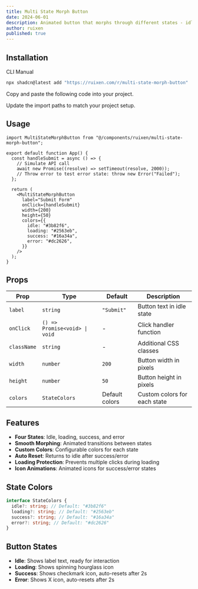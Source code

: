 ```yaml
---
title: Multi State Morph Button
date: 2024-06-01
description: Animated button that morphs through different states - idle, loading, success, and error
author: ruixen
published: true
---
```


<ComponentPreview name="multi-state-morph-button-demo" category="buttons" />

## Installation

<Tabs defaultValue="cli">

<TabsList>
  <TabsTrigger value="cli">CLI</TabsTrigger>
  <TabsTrigger value="manual">Manual</TabsTrigger>
</TabsList>
<TabsContent value="cli">

```bash
npx shadcn@latest add "https://ruixen.com/r/multi-state-morph-button"
```

</TabsContent>

<TabsContent value="manual">

<Steps>

<Step>Copy and paste the following code into your project.</Step>

<ComponentSource name="multi-state-morph-button" />

<Step>Update the import paths to match your project setup.</Step>

</Steps>

</TabsContent>

</Tabs>

## Usage

```tsx
import MultiStateMorphButton from "@/components/ruixen/multi-state-morph-button";

export default function App() {
  const handleSubmit = async () => {
    // Simulate API call
    await new Promise((resolve) => setTimeout(resolve, 2000));
    // Throw error to test error state: throw new Error("Failed");
  };

  return (
    <MultiStateMorphButton
      label="Submit Form"
      onClick={handleSubmit}
      width={200}
      height={50}
      colors={{
        idle: "#3b82f6",
        loading: "#2563eb",
        success: "#16a34a",
        error: "#dc2626",
      }}
    />
  );
}
```

## Props

| Prop        | Type                          | Default        | Description                  |
| ----------- | ----------------------------- | -------------- | ---------------------------- |
| `label`     | `string`                      | `"Submit"`     | Button text in idle state    |
| `onClick`   | `() => Promise<void> \| void` | -              | Click handler function       |
| `className` | `string`                      | -              | Additional CSS classes       |
| `width`     | `number`                      | `200`          | Button width in pixels       |
| `height`    | `number`                      | `50`           | Button height in pixels      |
| `colors`    | `StateColors`                 | Default colors | Custom colors for each state |

## Features

- **Four States**: Idle, loading, success, and error
- **Smooth Morphing**: Animated transitions between states
- **Custom Colors**: Configurable colors for each state
- **Auto Reset**: Returns to idle after success/error
- **Loading Protection**: Prevents multiple clicks during loading
- **Icon Animations**: Animated icons for success/error states

## State Colors

```typescript
interface StateColors {
  idle?: string; // Default: "#3b82f6"
  loading?: string; // Default: "#2563eb"
  success?: string; // Default: "#16a34a"
  error?: string; // Default: "#dc2626"
}
```

## Button States

- **Idle**: Shows label text, ready for interaction
- **Loading**: Shows spinning hourglass icon
- **Success**: Shows checkmark icon, auto-resets after 2s
- **Error**: Shows X icon, auto-resets after 2s
